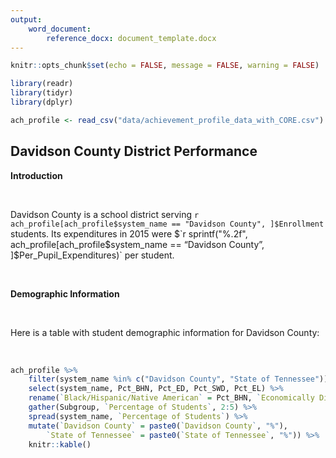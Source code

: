 ```yaml
---
output:
    word_document:
        reference_docx: document_template.docx
---
```


``` r
knitr::opts_chunk$set(echo = FALSE, message = FALSE, warning = FALSE)

library(readr)
library(tidyr)
library(dplyr)

ach_profile <- read_csv("data/achievement_profile_data_with_CORE.csv")
```

## Davidson County District Performance

**Introduction**

&nbsp;

Davidson County is a school district serving `r ach_profile[ach_profile$system_name == "Davidson County", ]$Enrollment` students. Its expenditures in 2015 were $`r sprintf("%.2f", ach_profile[ach_profile$system_name == "Davidson County", ]$Per_Pupil_Expenditures)` per student.

&nbsp;

**Demographic Information**

&nbsp;

Here is a table with student demographic information for Davidson County:

&nbsp;

``` r

ach_profile %>%
    filter(system_name %in% c("Davidson County", "State of Tennessee")) %>%
    select(system_name, Pct_BHN, Pct_ED, Pct_SWD, Pct_EL) %>%
    rename(`Black/Hispanic/Native American` = Pct_BHN, `Economically Disadvantaged` = Pct_ED, `Students with Disabilities` = Pct_SWD, `English Learners` = Pct_EL) %>%
    gather(Subgroup, `Percentage of Students`, 2:5) %>%
    spread(system_name, `Percentage of Students`) %>%
    mutate(`Davidson County` = paste0(`Davidson County`, "%"),
        `State of Tennessee` = paste0(`State of Tennessee`, "%")) %>%
    knitr::kable()

```
